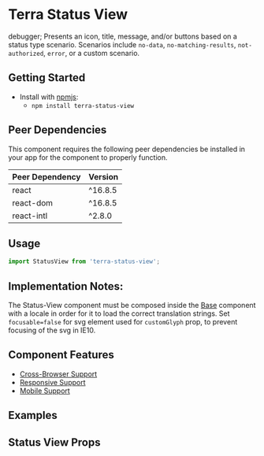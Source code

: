 


<Badge />

# Terra Status View
debugger;
Presents an icon, title, message, and/or buttons based on a status type scenario. Scenarios include `no-data`, `no-matching-results`, `not-authorized`, `error`, or a custom scenario.

## Getting Started

- Install with [npmjs](https://www.npmjs.com):
  - `npm install terra-status-view`

<!-- AUTO-GENERATED-CONTENT:START Peer Dependencies -->
## Peer Dependencies

This component requires the following peer dependencies be installed in your app for the component to properly function.

| Peer Dependency | Version |
|-|-|
| react | ^16.8.5 |
| react-dom | ^16.8.5 |
| react-intl | ^2.8.0 |

<!-- AUTO-GENERATED-CONTENT:END -->

## Usage
```jsx
import StatusView from 'terra-status-view';
```

## Implementation Notes:

The Status-View component must be composed inside the [Base][1] component with a locale in order for it to load the correct translation strings.
Set `focusable=false` for svg element used for `customGlyph` prop, to prevent focusing of the svg in IE10.

[1]: https://engineering.cerner.com/terra-core/components/terra-base/base/base

## Component Features
* [Cross-Browser Support](https://engineering.cerner.com/terra-ui/about/terra-ui/component-standards#cross-browser-support)
* [Responsive Support](https://engineering.cerner.com/terra-ui/about/terra-ui/component-standards#responsive-support)
* [Mobile Support](https://engineering.cerner.com/terra-ui/about/terra-ui/component-standards#mobile-support)

## Examples
<ToggleVariants title="Variants" />
<Custom title="Custom: Icon + message + buttons" />
<ToggleAlignmentAndGlyph />
<Example title="Toggle Varient" />

## Status View Props
<StatusViewPropsTable />

